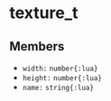 # texture_t

## Members

- `width:` `number{:lua}`
- `height:` `number{:lua}`
- `name:` `string{:lua}`
